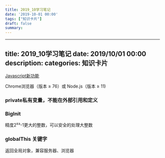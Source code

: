 ```yaml
---
title: 2019_10学习笔记
date: '2019-10-01 00:00'
tags: ["知识卡片"]
draft: false
summary: 
---
```

---
title: 2019_10学习笔记
date: 2019/10/01 00:00
description:
categories: 知识卡片
---
[Javascript新功能](https://segmentfault.com/a/1190000020489264)

Chrome浏览器（版本 ≥ 76）或 Node.js（版本 ≥ 11)

### private私有变量，不能在外部引用和定义

### BigInit

精度2⁵³-1更大的整数，可以安全的处理大整数

### globalThis 关键字

返回全局对象，兼容服务器、浏览器
